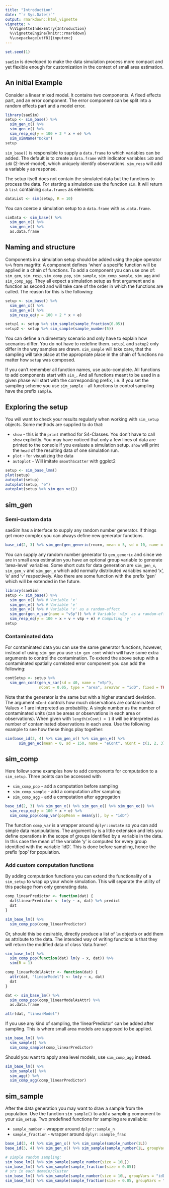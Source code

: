 ---
title: "Introduction"
date: "`r Sys.Date()`"
output: rmarkdown::html_vignette
vignette: >
  %\VignetteIndexEntry{Introduction}
  %\VignetteEngine{knitr::rmarkdown}
  %\usepackage[utf8]{inputenc}
---

```{r, echo=FALSE}
set.seed(1)
```

`saeSim` is developed to make the data simulation process more compact and yet flexible enough for customization in the context of small area estimation.

## An initial Example

Consider a linear mixed model. It contains two components. A fixed effects part, and an error component. The error component can be split into a random effects part and a model error. 

```{r}
library(saeSim)
setup <- sim_base() %>% 
  sim_gen_x() %>% 
  sim_gen_e() %>% 
  sim_resp_eq(y = 100 + 2 * x + e) %>% 
  sim_simName("Doku")
setup
```

`sim_base()` is responsible to supply a `data.frame` to which variables can be added. The default is to create a `data.frame` with indicator variables `idD` and `idU` (2-level-model), which uniquely identify observations. `sim_resp` will add a variable `y` as response.

The setup itself does not contain the simulated data but the functions to process the data. For starting a simulation use the function `sim`. It will return a `list` containing `data.frames` as elements:

```{r eval=FALSE}
dataList <- sim(setup, R = 10)
```

You can coerce a simulation setup to a `data.frame` with `as.data.frame`. 

```{r eval=FALSE}
simData <- sim_base() %>% 
  sim_gen_x() %>% 
  sim_gen_e() %>% 
  as.data.frame
```

## Naming and structure

Components in a simulation setup should be added using the pipe operator `%>%` from magrittr. A component defines 'when' a specific function will be applied in a chain of functions. To add a component you can use one of: `sim_gen`, `sim_resp`, `sim_comp_pop`, `sim_sample`, `sim_comp_sample`, `sim_agg` and `sim_comp_agg`. They all expect a simulation setup as first argument and a function as second and will take care of the order in which the functions are called. The reason for this is the following:

```{r, eval=FALSE}
setup <- sim_base() %>% 
  sim_gen_x() %>% 
  sim_gen_e() %>% 
  sim_resp_eq(y = 100 + 2 * x + e)

setup1 <- setup %>% sim_sample(sample_fraction(0.05))
setup2 <- setup %>% sim_sample(sample_number(5))
```

You can define a rudimentary scenario and only have to explain how scenarios differ. You do not have to redefine them. `setup1` and `setup2` only differ in the way samples are drawn. `sim_sample` will take care, that the sampling will take place at the appropriate place in the chain of functions no matter how `setup` was composed.

If you can't remember all function names, use auto-complete. All functions to add components start with `sim_`. And all functions meant to be used in a given phase will start with the corresponding prefix, i.e. if you set the sampling scheme you use `sim_sample` -- all functions to control sampling have the prefix `sample`.

## Exploring the setup

You will want to check your results regularly when working with `sim_setup` objects. Some methods are supplied to do that:

- `show` - this is the `print` method for S4-Classes. You don't have to call `show` explicitly. You may have noticed that only a few lines of data are printed to the console if you evaluate a simulation setup. `show` will print the `head` of the resulting data of one simulation run.
- `plot` - for visualizing the data
- `autoplot` - Will imitate `smoothScatter` with ggplot2

```{r}
setup <- sim_base_lmm()
plot(setup)
autoplot(setup)
autoplot(setup, "e")
autoplot(setup %>% sim_gen_vc())
```

## sim_gen
### Semi-custom data

saeSim has a interface to supply any random number generator. If things get more complex you can always define new generator functions.

```{r}
base_id(2, 3) %>% sim_gen(gen_generic(rnorm, mean = 5, sd = 10, name = "x", groupVars = "idD"))
```

You can supply any random number generator to `gen_generic` and since we are in small area estimation you have an optional group variable to generate 'area-level' variables. Some short cuts for data generation are `sim_gen_x`, `sim_gen_v` and `sim_gen_e` which add normally distributed variables named 'x', 'e' and 'v' respectively. Also there are some function with the prefix 'gen' which will be extended in the future.

```{r}
library(saeSim)
setup <- sim_base() %>% 
  sim_gen_x() %>% # Variable 'x'
  sim_gen_e() %>% # Variable 'e'
  sim_gen_v() %>% # Variable 'v' as a random-effect
  sim_gen(gen_v_sar(name = "vSp")) %>% # Variable 'vSp' as a random-effect following a SAR(1)
  sim_resp_eq(y = 100 + x + v + vSp + e) # Computing 'y'
setup
```

### Contaminated data

For contaminated data you can use the same generator functions, however, instead of using `sim_gen` you use `sim_gen_cont` which will have some extra arguments to control the contamination. To extend the above setup with a contaminated spatially correlated error component you can add the following:

```{r}
contSetup <- setup %>% 
  sim_gen_cont(gen_v_sar(sd = 40, name = "vSp"), 
               nCont = 0.05, type = "area", areaVar = "idD", fixed = TRUE)
```

Note that the generator is the same but with a higher standard deviation. The argument `nCont` controls how much observations are contaminated. Values < 1 are interpreted as probability. A single number as the number of contaminated units (can be areas or observations in each area or observations). When given with `length(nCont) > 1` it will be interpreted as number of contaminated observations in each area. Use the following example to see how these things play together:

```{r}
sim(base_id(3, 4) %>% sim_gen_x() %>% sim_gen_e() %>% 
      sim_gen_ec(mean = 0, sd = 150, name = "eCont", nCont = c(1, 2, 3)))
```

## sim_comp

Here follow some examples how to add components for computation to a `sim_setup`. Three points can be accessed with 

- `sim_comp_pop` - add a computation before sampling
- `sim_comp_sample` - add a computation after sampling
- `sim_comp_agg` - add a computation after aggregation

```{r}
base_id(2, 3) %>% sim_gen_x() %>% sim_gen_e() %>% sim_gen_ec() %>% 
  sim_resp_eq(y = 100 + x + e) %>%
  sim_comp_pop(comp_var(popMean = mean(y)), by = "idD")

```

The function `comp_var` is a wrapper around `dplyr::mutate` so you can add simple data manipulations. The argument `by` is a little extension and lets you define operations in the scope of groups identified by a variable in the data. In this case the mean of the variable 'y' is computed for every group identified with the variable 'idD'. This is done before sampling, hence the prefix 'pop' for population.

### Add custom computation functions

By adding computation functions you can extend the functionality of a `sim_setup` to wrap up your whole simulation. This will separate the utility of this package from only generating data.

```{r}
comp_linearPredictor <- function(dat) {
  dat$linearPredictor <- lm(y ~ x, dat) %>% predict
  dat
}

sim_base_lm() %>% 
  sim_comp_pop(comp_linearPredictor)
```

Or, should this be desirable, directly produce a list of `lm` objects or add them as attribute to the data. The intended way of writing functions is that they will return the modified data of class 'data.frame'. 

```{r}
sim_base_lm() %>% 
  sim_comp_pop(function(dat) lm(y ~ x, dat)) %>%
  sim(R = 1)

comp_linearModelAsAttr <- function(dat) {
  attr(dat, "linearModel") <- lm(y ~ x, dat)
  dat
}

dat <- sim_base_lm() %>% 
  sim_comp_pop(comp_linearModelAsAttr) %>%
  as.data.frame

attr(dat, "linearModel")
```

If you use any kind of sampling, the 'linearPredictor' can be added after sampling. This is where small area models are supposed to be applied.

```{r}
sim_base_lm() %>% 
  sim_sample() %>%
  sim_comp_sample(comp_linearPredictor)
```

Should you want to apply area level models, use `sim_comp_agg` instead.

```{r}
sim_base_lm() %>% 
  sim_sample() %>%
  sim_agg() %>% 
  sim_comp_agg(comp_linearPredictor)
```

## sim_sample

After the data generation you may want to draw a sample from the population. Use the function `sim_sample()` to add a sampling component to your `sim_setup`. Two predefined functions for sampling are available:

- `sample_number` - wrapper around `dplyr::sample_n`
- `sample_fraction` - wrapper around `dplyr::sample_frac`

```{r}
base_id(3, 4) %>% sim_gen_x() %>% sim_sample(sample_number(1L))
base_id(3, 4) %>% sim_gen_x() %>% sim_sample(sample_number(1L, groupVars = "idD"))
```

```{r}
# simple random sampling:
sim_base_lm() %>% sim_sample(sample_number(size = 10L))
sim_base_lm() %>% sim_sample(sample_fraction(size = 0.05))
# srs in each domain/cluster
sim_base_lm() %>% sim_sample(sample_number(size = 10L, groupVars = "idD"))
sim_base_lm() %>% sim_sample(sample_fraction(size = 0.05, groupVars = "idD"))
```
